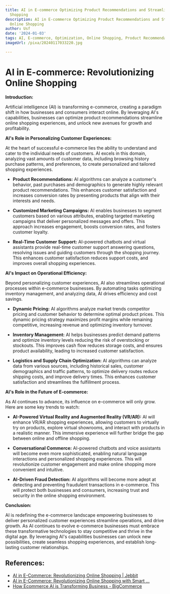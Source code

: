 ```yaml
---
title: AI in E-commerce Optimizing Product Recommendations and Streamlining Online
  Shopping
description: AI in E-commerce Optimizing Product Recommendations and Streamlining
  Online Shopping
author: Usf
date: '2024-01-03'
tags: AI, E-commerce, Optimization, Online Shopping, Product Recommendations
imageUrl: /pixa/20240117033220.jpg

---
```

# AI in  E-commerce: Revolutionizing Online Shopping

**Introduction:**

Artificial intelligence (AI) is transforming e-commerce, creating a paradigm shift in how businesses and  consumers interact online.  By leveraging AI's capabilities, businesses  can optimize product recommendations streamline online shopping experiences, and unlock new avenues for growth and profitability.

**AI's Role in Personalizing Customer Experiences:**

At the heart of successful e-commerce lies the ability to understand and cater to the individual needs of customers. AI excels  in this domain, analyzing  vast amounts  of  customer data, including  browsing history purchase patterns,  and preferences, to create personalized and tailored shopping  experiences.

* **Product Recommendations:** AI algorithms can analyze a customer's behavior, past purchases and demographics to generate  highly relevant product recommendations. This enhances customer satisfaction  and increases conversion  rates by presenting products that align with their interests  and needs.

* **Customized Marketing Campaigns:** AI enables businesses to segment customers based on various attributes,  enabling targeted marketing campaigns that deliver  personalized messages and offers. This approach increases engagement, boosts  conversion  rates, and fosters customer loyalty.

* **Real-Time  Customer Support:** AI-powered chatbots and virtual  assistants provide real-time customer support  answering  questions, resolving issues and guiding customers through the shopping journey. This enhances customer satisfaction reduces support costs, and improves overall  shopping experiences.

**AI's  Impact on Operational Efficiency:**

Beyond personalizing customer experiences, AI also streamlines operational processes within e-commerce businesses. By automating tasks optimizing inventory management, and analyzing data, AI  drives efficiency and cost savings.

* **Dynamic Pricing:** AI algorithms analyze market trends competitor pricing and customer behavior to determine optimal product prices. This dynamic  pricing strategy maximizes profit margins while remaining competitive, increasing  revenue and optimizing inventory turnover.

* **Inventory Management:** AI helps businesses predict demand patterns and  optimize inventory levels reducing the risk of overstocking or stockouts. This improves cash flow reduces storage costs, and ensures product availability, leading  to increased customer satisfaction.

* **Logistics and Supply Chain Optimization:** AI algorithms can analyze data from various sources, including  historical sales, customer demographics and traffic patterns, to optimize delivery  routes reduce shipping  costs, and improve delivery times. This enhances customer satisfaction and streamlines the fulfillment process.

**AI's Role in the Future of E-commerce:**

As AI  continues to advance, its influence on e-commerce will only grow. Here are some  key trends to watch:

* **AI-Powered Virtual Reality and Augmented Reality (VR/AR):**  AI  will enhance VR/AR shopping experiences, allowing  customers to virtually try on  products, explore virtual showrooms, and interact with products in a realistic manner.  This immersive experience will further bridge  the gap between online and offline shopping.

*  **Conversational Commerce:** AI-powered chatbots and voice assistants will become even more sophisticated, enabling natural language interactions and personalized shopping experiences. This will revolutionize customer engagement and  make online shopping more convenient and intuitive.

*  **AI-Driven Fraud Detection:** AI  algorithms will become more adept at detecting and preventing fraudulent transactions in e-commerce. This will protect  both  businesses and consumers,  increasing trust  and security in the online shopping environment.

**Conclusion:**

AI is redefining the  e-commerce landscape empowering businesses to deliver personalized customer experiences  streamline operations, and drive growth. As AI continues to evolve e-commerce businesses must embrace these transformative technologies to stay competitive and thrive in the digital age. By leveraging AI's capabilities businesses can unlock new possibilities, create seamless shopping experiences,  and establish long-lasting customer relationships.

## References:
- [AI in E-Commerce: Revolutionizing Online Shopping | Jebbit](https://www.jebbit.com/blog/ai-in-ecommerce)
- [AI in E-Commerce: Revolutionizing Online Shopping with Smart ...](https://medium.com/@stansotirov-ai/ai-in-e-commerce-revolutionizing-online-shopping-with-smart-technology-75aecc3e9d60)
- [How Ecommerce AI is Transforming Business - BigCommerce](https://www.bigcommerce.com/articles/ecommerce/ecommerce-ai/)

